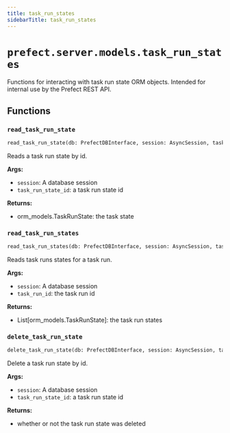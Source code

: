 ```yaml
---
title: task_run_states
sidebarTitle: task_run_states
---
```


# `prefect.server.models.task_run_states`



Functions for interacting with task run state ORM objects.
Intended for internal use by the Prefect REST API.


## Functions

### `read_task_run_state` <sup><a href="https://github.com/PrefectHQ/prefect/blob/main/src/prefect/server/models/task_run_states.py#L16" target="_blank"><Icon icon="github" style="width: 14px; height: 14px;" /></a></sup>

```python
read_task_run_state(db: PrefectDBInterface, session: AsyncSession, task_run_state_id: UUID) -> Union[orm_models.TaskRunState, None]
```


Reads a task run state by id.

**Args:**
- `session`: A database session
- `task_run_state_id`: a task run state id

**Returns:**
- orm_models.TaskRunState: the task state


### `read_task_run_states` <sup><a href="https://github.com/PrefectHQ/prefect/blob/main/src/prefect/server/models/task_run_states.py#L34" target="_blank"><Icon icon="github" style="width: 14px; height: 14px;" /></a></sup>

```python
read_task_run_states(db: PrefectDBInterface, session: AsyncSession, task_run_id: UUID) -> Sequence[orm_models.TaskRunState]
```


Reads task runs states for a task run.

**Args:**
- `session`: A database session
- `task_run_id`: the task run id

**Returns:**
- List[orm_models.TaskRunState]: the task run states


### `delete_task_run_state` <sup><a href="https://github.com/PrefectHQ/prefect/blob/main/src/prefect/server/models/task_run_states.py#L57" target="_blank"><Icon icon="github" style="width: 14px; height: 14px;" /></a></sup>

```python
delete_task_run_state(db: PrefectDBInterface, session: AsyncSession, task_run_state_id: UUID) -> bool
```


Delete a task run state by id.

**Args:**
- `session`: A database session
- `task_run_state_id`: a task run state id

**Returns:**
- whether or not the task run state was deleted

